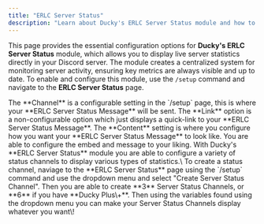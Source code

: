 ```yaml
---
title: "ERLC Server Status"
description: "Learn about Ducky's ERLC Server Status module and how to configure it."
---
```


This page provides the essential configuration options for **Ducky's ERLC Server Status** module, which allows you to display live server statistics directly in your Discord server. The module creates a centralized system for monitoring server activity, ensuring key metrics are always visible and up to date. To enable and configure this module, use the `/setup` command and navigate to the **ERLC Server Status** page.

<Steps>
  <Step title="Server Status Message" titleSize="h2">
    <Steps>
      <Step title="Channel" icon="hashtag" titleSize="h3">
        The **Channel** is a configurable setting in the `/setup` page, this is where your **ERLC Server Status Message** will be sent.
      </Step>
      <Step title="Link" icon="link" titleSize="h3">
        The **Link** option is a non-configurable option which just displays a quick-link to your **ERLC Server Status Message**.
      </Step>
      <Step title="Content" icon="message-dots" titleSize="h3">
        The **Content** setting is where you configure how you want your **ERLC Server Status Message** to look like. You are able to configure the embed and message to your liking.
      </Step>
    </Steps>
  </Step>
  <Step title="Server Status Channels" titleSize="h2">
    With Ducky's **ERLC Server Status** module you are able to configure a variety of status channels to display various types of statistics.\
    To create a status channel, naviage to the **ERLC Server Status** page using the `/setup` command and use the dropdown menu and select "Create Server Status Channel". Then you are able to create **3** Server Status Channels, or **6** if you have **Ducky Plus\+**. Then using the variables found using the dropdown menu you can make your Server Status Channels display whatever you want\!
  </Step>
</Steps>